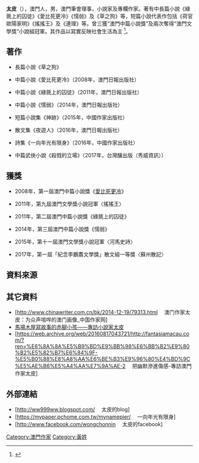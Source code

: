 
'''太皮'''（{{bd|1978年|12月||}}），澳門人，男，澳門筆會理事，小說家及專欄作家。著有中長篇小說《綠氈上的囚徒》《愛比死更冷》《懦弱》及《草之狗》等，短篇小說代表作包括《荷官歐陽家明》《搖搖王》及《連理》等。曾三獲“澳門中篇小說獎”及兩次奪得“澳門文學獎”小說組冠軍。其作品以寫實反映社會生活為主 <ref name="太皮的主頁">{{cite news | language = 中文 | url = http://www.haozuojia.com/writer/283189.shtml | title = 太皮 | publisher = 中國作家出版社 | date = 2014 | 6 =  | accessdate = 2015-10-20 | archive-date = 2017-01-04 | archive-url = https://web.archive.org/web/20170104170417/http://www.haozuojia.com/writer/283189.shtml | dead-url = no }}</ref>。

==著作==

*長篇小說《草之狗》

*中篇小說《愛比死更冷》（2008年，澳門日報出版社）

*中篇小說《綠氈上的囚徒》（2011年，澳門日報出版社）

*中篇小說《懦弱》（2014年，澳門日報出版社）

*短篇小說集《神跡》（2015年，中國作家出版社）

*散文集《夜遊人》（2016年，澳門日報出版社）

*詩集《一向年光有限身》（2016年，中國作家出版社）

*中篇武俠小說《殺戮的立場》（2017年，台灣釀出版（秀威資訊））

==獲獎==


*2008年，第一屆澳門中篇小說獎《[[愛比死更冷|愛比死更冷]]》

*2011年，第九屆澳門文學獎小說冠軍〈搖搖王〉

*2011年，第二屆澳門中篇小說獎《綠氈上的囚徒》

*2014年，第三屆澳門中篇小說獎《懦弱》

*2015年，第十一屆澳門文學獎小說冠軍〈河馬史詩〉

*2017年，第一屆「紀念李鵬翥文學獎」散文組一等獎〈蘇州散記〉

==資料來源==

<div class="references-small">
<references />
</div>

==其它資料==
*[http://www.chinawriter.com.cn/bk/2014-12-19/79313.html　 澳门作家太皮：为众声喧哗的澳门画像_中国作家网]{{Wayback|url=http://www.chinawriter.com.cn/bk/2014-12-19/79313.html |date=20180223171500 }}
*[http://mypaper.pchome.com.tw/mynamepier/post/1322907592/ 馬場木屋寫故事的赤腳小孩——專訪小說家太皮]{{Wayback|url=http://mypaper.pchome.com.tw/mynamepier/post/1322907592/ |date=20180224052709 }}
*[https://web.archive.org/web/20160817043721/http://fantasiamacau.com/?ren=%E6%8A%8A%E5%B9%BD%E9%BB%98%E6%BB%B2%E9%80%B2%E5%82%B7%E6%84%9F-%E5%B0%88%E8%A8%AA%E6%BE%B3%E9%96%80%E4%BD%9C%E5%AE%B6%E5%A4%AA%E7%9A%AE-2　 把幽默滲進傷感-專訪澳門作家太皮]

==外部連結==

*[http://ww999ww.blogspot.com/　 太皮的blog] {{Wayback|url=http://ww999ww.blogspot.com/ |date=20150819033810 }}
*[https://mypaper.pchome.com.tw/mynamepier/　 一向年光有限身] {{Wayback|url=https://mypaper.pchome.com.tw/mynamepier/ |date=20211025202023 }}
*[http://www.facebook.com/wongchonnin　 太皮的facebook]

[[Category:澳門作家|Category:澳門作家]]
[[Category:黃姓|Category:黃姓]]